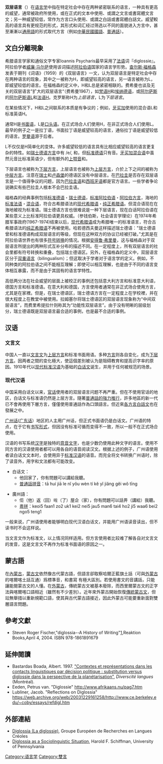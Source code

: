 {{编修}}
{{Expert}}'''双层语言'''（{{lang-en|diglossia}}）在[[语言学|语言学]]中指在特定社会中存在两种紧密联系的语言，一种具有更高的威望，通常被政府所使用，或在正式的文本中使用、或謂之文言或書寫體文言文；另一种威望较低，常作为方言口头使用、或謂之白話或書寫體白話文。威望較高的语言具有更规范的形式，其形式和词汇经过筛选以不同的面貌进入方言中，甚至漸漸以[[通用語|通用語]]的形式取代方言（例如[[中華民國國語|中華民國國語]]、[[普通話|普通話]]）。

==文白分離現象==
希腊语言学家和通俗文字专家Ioannis Psycharis最早采用了[[法语|法语]]词『diglossie』。阿拉伯学者[[威廉·马尔萨|威廉·马尔萨]]使用该词描述[[阿拉伯语|阿拉伯语]]国家的语言学形势。[[查尔斯·福格森|查尔斯·福格森]]发表于期刊《词语》（1959）的《双层语言》一文，认为双层语言是特定社会中存在两种语言的现象，其中之一被称为H，即威望较高的语言，另一语言被称为L，即威望较低的语言。在福格森的定义中，H和L总是紧密相联的。费希曼也谈及无关的双层语言"扩大的双层语言“（费希曼1967），如[[梵语|梵语]]H和[[埃纳德语|埃纳德语]]，或[[阿尔萨斯|阿尔萨斯]]的[[阿尔萨斯语|阿尔萨斯语]]L和[[法语|法语]]H。克罗斯称H为''上层语言''，L为''下层语言''。

在某些情况下，H和L之间联系的本质是有争议的；例如，[[牙买加|牙买加]]使用的混合语L和标准英语H。

通常H是[[书面语|书面语]]，L是[[口头语|口头语]]。在正式场合人们使用H，在非正式场合人们使用L。最早的例子之一是拉丁语，书面拉丁语是威望较高的语言，通俗拉丁语是威望较低的语言。[[罗曼语|罗曼语]]源于后者。

L不仅仅是H简单化的变体。许多威望较低的语言具有比相应威望较高的语言更复杂的特性。如[[瑞士德语方言|瑞士德语方言]]中有 /e/, {{IPA|/ɛ/}} 和{{IPA|/æ/}}，但[[标准德语|标准德语]]只有{{IPA|/ɛ/}}音。[[牙买加混合语|牙买加混合语]]中虽然元音比标准英语少，但有额外的[[上颚音|上颚音]]{{IPA|/kʲ/}}和{{IPA|/ɡʲ/}}。

下层语言也被称为[[下层方言|下层方言]]，上层语言也被称为[[上层方言|上层方言]]，介於上下之间的被称为[[中层方言|中层方言]]。注意在[[瑞士|瑞士]]和[[卢森堡|卢森堡]]的德语区没有中层语言。在[[巴拉圭|巴拉圭]]是否存在双层语言是一个值得争议的问题，因为[[巴拉圭语|巴拉圭语]]和[[西班牙语|西班牙语]]都是官方语言。一些学者争论说确实有些巴拉圭人根本不会巴拉圭语。

福格森的经典事例包括[[標準德語|标准德语]]・[[瑞士德语|瑞士德语]]，[[现代标准阿拉伯语|标准阿拉伯语]]・[[阿拉伯語變體|阿拉伯方言]]，海地的[[法语|标准法语]]・[[海地克里奧爾語|混合语]]，符合古希腊语法的[[现代希腊语|现代希腊语]]・[[纯正希腊语|纯正希腊语]]。但混合语现在在海地被视为标准语。瑞士德语方言也很难说是一种下层语言，现在白话阿拉伯语在某些意义上比标准阿拉伯语更具权威。（参钱伯斯，社会语言学理论）在1974年希腊军事政府(1967-1974)结束以后，[[现代希腊语|现代希腊语]]成为希腊唯一的标准语言，符合古希腊语法的[[纯正希腊语|纯正希腊语]]不再被使用。哈若德西夫曼这样描述瑞士德语："瑞士德语曾和标准德语构成双层语言的等级，但现在这种双方的协议已经被打破。”尤其是在阿拉伯语世界也有很多[[符号转换|符号转换]]的情况。根据[[安得鲁·弗里曼|安得鲁·弗里曼]]，这与福格森对于双层语言所提出的两种形式互补分布的描述不同。在一定程度上，所有双层语言的社会里都有符号转换和重叠，包括瑞士德语区。另外，在福格森的定义中，双层语言区分于[[双重语言|双重语言]]（bilingualism）；但这取决于学者对于语言学的定义。例如，不同种类的阿拉伯语之间不能相互理解；即使可以相互理解，也是由于不同的语言变体相互暴露，而不是由于其固有的语言学特性。

高低两分法在社会威望的层面上被校正的事例还包括意大利方言和标准意大利语，德国方言和标准德语。在意大利和德国，方言使用者通常在非正式场合使用方言，尤其是在家裡。但是，在瑞士德语区，瑞士德语方言在一定程度上在学校裡，并在很大程度上在教堂中被使用。拉姆塞尔将瑞士德语区的双层语言现象称为“中间双层语言”，而费里希提拉什则称其为“功能性双层语言”。由于没有明晰的层级划分，瑞士德语既是双层语言最合适的事例，也是最不合适的事例。

== 汉语 ==
=== 文言文 ===
中国人一直以[[文言文|文言文]]为[[上层方言|上层方言]]和标准书面用语。多种[[汉语方言|方言]]则各自变化，成为[[下层方言|下层方言]]。因两者之間的变化極大，使這個差別被认为是阻碍教育和提高识字率的原因。1910年代以[[现代标准汉语|现代标准汉语]]为基础的[[白话文|白话文]]诞生，并用于任何被规范的场景。

=== 现代汉语 ===
中国采用白话文以来，[[官话|官话]]使用者的双层语言问题不再严重。但在不使用官话的地区，白话文与标准语仍然是上层方言。隨著[[推廣普通話|普通話的強力推行]]，許多地區的新一代已不會再使用下層方言，僅僅使用普通話作為口頭語言。但近來[[白話文|各方言白話文]]也在發展之中。

[[广州话|广州话]]([[广东话|广东话]]）地区的人主用广州话，但正式书面语仍是白话文。广州语的特点，在于它有[[粤语白话文|书写形式]]，但因没有标准可循而变得不一致，所以一般不在正式场合使用。

汉语的书写系统[[汉字|汉字]]是独特的[[意音文字|意音文字]]，也是少数仍使用此种文字的语言。使用不同方言的汉语使用者都可以用各自的语音阅读汉文。根据上述的例子，广州语使用者读白话文文本时，会使用异于[[现代标准汉语|标准汉语]]的语音。而完全将文书转换广州语时，除了读音外，用字和文法都有可能改变。

*白话文：
**他回家了，你有問題可以講給我聽。
**[[普通話拼音|普通話拼音]]：tā huí jiā le nǐ yǒu wèn tí kě yǐ jiǎng gěi wǒ tīng

*廣州語：
**佢（他）返（回）咗（了）屋企（家），你有問題可以話畀（講給）我聽。
**[[香港語言學學會粵語拼音方案|粵拼]]：keoi5 faan1 zo2 uk1 kei2 nei5 jau5 man6 tai4 ho2 ji5 waa6 bei2 ngo5 teng1

一般来说，广州语使用者能够明白现代汉语白话文，并能用广州语读音读出，但不读书时不会这样说。

当文言文作为标准文，以上情况同样适用。但方言使用者比较难了解各自对文言文的发音，这是文言文不再作为标准书面语的原因之一。

== 蒙古語 ==
在[[內蒙古自治區|內蒙古]]，[[蒙古文|蒙古文]]依然像古代蒙古語，但語言卻取察哈爾正藍旗土話（可與[[蒙古國|外蒙古]]的喀爾喀土話互通）爲標準音，和書寫
有極大區別。若使用書文的音講話，只能讓能閱蒙古文的人懂。在[[蒙古國|外蒙古]]，傳統蒙古文被基本廢除，而西里爾蒙古文的正字法與喀爾喀口語相近（雖然有不少差別）。近年來外蒙古開始恢復[[傳統蒙古文|傳統蒙古文]]，但竝無舉措以重新規範口語，使其與古代蒙古語接近，因此外蒙古可能要重新面對雙層語言問題。

==參考文獻==
{{refbegin}}
*Steven Roger Fischer,"diglossia--A History of Writing"[http://zh.scribd.com/doc/26533697/Fischer-Steven-Roger-A-History-of-Writing]{{dead link|date=2017年12月 |bot=InternetArchiveBot |fix-attempted=yes }},Reaktion Books,April 4, 2004. ISBN 978-1861891679
{{refend}}

==延伸閱讀==
{{refbegin}}
*Bastardas Boada, Albert. 1997. [http://www.teluq.uquebec.ca/diverscite/SecArtic/Arts/97/0997ab0/Fr/0997ab0f_enres.htm "Contextes et représentations dans les contacts linguistiques par décision politique : substitution versus diglossie dans la perspective de la planétarisation"]{{Wayback|url=http://www.teluq.uquebec.ca/diverscite/SecArtic/Arts/97/0997ab0/Fr/0997ab0f_enres.htm |date=20120910110324 }}, ''Diverscité langues'' (Montréal).
*Eeden, Petrus van. "Diglossie" http://www.afrikaans.nu/pag7.htm{{Wayback|url=http://www.afrikaans.nu/pag7.htm |date=20130416075652 }}
*Lubliner, Jacob. "Reflections on Diglossia" https://web.archive.org/web/20031229161258/http://www.ce.berkeley.edu/~coby/essays/refdigl.htm
{{refend}}

==外部連結==
{{Wiktionary}}
*[http://creoles.free.fr/Cours/anglais/Diglossia.pdf Diglossia (La diglossie)]{{Wayback|url=http://creoles.free.fr/Cours/anglais/Diglossia.pdf |date=20110814022002 }}, Groupe Européen de Recherches en Langues Créoles
*[http://ccat.sas.upenn.edu/~haroldfs/messeas/diglossia/handbuk.html Diglossia as a Sociolinguistic Situation]{{Wayback|url=http://ccat.sas.upenn.edu/~haroldfs/messeas/diglossia/handbuk.html |date=20110828133023 }}, Harold F. Schiffman, University of Pennsylvania

[[Category:语言学|Category:语言学]]
[[Category:雙言|Category:雙言]]
